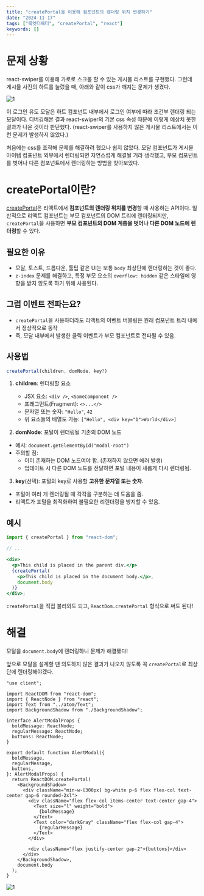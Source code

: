 ```yaml
---
title: "createPortal을 이용해 컴포넌트의 렌더링 위치 변경하기"
date: "2024-11-17"
tags: ["룩엣더웨더", "createPortal", "react"]
keywords: []
---
```


# 문제 상황

react-swiper를 이용해 가로로 스크롤 할 수 있는 게시물 리스트를 구현했다. 그런데 게시물 사진의 하트를 눌렀을 때, 아래와 같이 css가 깨지는 문제가 생겼다.

![1](/posts/react/createPortal/1.png)

이 로그인 유도 모달은 하트 컴포넌트 내부에서 로그인 여부에 따라 조건부 렌더링 되는 모달이다. 디버깅해본 결과 react-swiper의 기본 css 속성 때문에 이렇게 예상치 못한 결과가 나온 것이라 판단했다. (react-swiper를 사용하지 않은 게시물 리스트에서는 이런 문제가 발생하지 않았다.)

처음에는 css를 조작해 문제를 해결하려 했으나 쉽지 않았다. 모달 컴포넌트가 게시물 아이템 컴포넌트 외부에서 렌더링되면 자연스럽게 해결될 거라 생각했고, 부모 컴포넌트를 벗어나 다른 컴포넌트에서 렌더링하는 방법을 찾아보았다.

# createPortal이란?

[createPortal](https://react.dev/reference/react-dom/createPortal)은 리액트에서 **컴포넌트의 렌더링 위치를 변경**할 때 사용하는 API이다. 일반적으로 리액트 컴포넌트는 부모 컴포넌트의 DOM 트리에 렌더링되지만, `createPortal`을 사용하면 **부모 컴포넌트의 DOM 계층을 벗어나 다른 DOM 노드에 렌더링**할 수 있다.

## 필요한 이유

- 모달, 토스트, 드롭다운, 툴팁 같은 UI는 보통 `body` 최상단에 렌더링하는 것이 좋다.
- `z-index` 문제를 해결하고, 특정 부모 요소의 `overflow: hidden` 같은 스타일에 영향을 받지 않도록 하기 위해 사용된다.

## 그럼 이벤트 전파는요?

- `createPortal`을 사용하더라도 리액트의 이벤트 버블링은 원래 컴포넌트 트리 내에서 정상적으로 동작
- 즉, 모달 내부에서 발생한 클릭 이벤트가 부모 컴포넌트로 전파될 수 있음.

## 사용법

```jsx
createPortal(children, domNode, key?)
```

1. **children**: 렌더링할 요소

   - JSX 요소: `<div />`, `<SomeComponent />`
   - 프래그먼트(Fragment): `<>...</>`
   - 문자열 또는 숫자: `"Hello"`, `42`
   - 위 요소들의 배열도 가능: `["Hello", <div key="1">World</div>]`

2. **domNode**: 포털이 렌더링될 기존의 DOM 노드

- 예시: `document.getElementById("modal-root")`
- 주의할 점:
  - 이미 존재하는 DOM 노드여야 함. (존재하지 않으면 에러 발생)
  - 업데이트 시 다른 DOM 노드를 전달하면 포털 내용이 새롭게 다시 렌더링됨.

3. **key**(선택): 포털의 key로 사용할 **고유한 문자열 또는 숫자**.

- 포털이 여러 개 렌더링될 때 각각을 구분하는 데 도움을 줌.
- 리액트가 포털을 최적화하여 불필요한 리렌더링을 방지할 수 있음.

## 예시

```jsx
import { createPortal } from "react-dom";

// ...

<div>
  <p>This child is placed in the parent div.</p>
  {createPortal(
    <p>This child is placed in the document body.</p>,
    document.body
  )}
</div>;
```

`createPortal`을 직접 불러와도 되고, `ReactDom.createPortal` 형식으로 써도 된다!

# 해결

모달을 `document.body`에 렌더링하니 문제가 해결됐다!

앞으로 모달을 설계할 땐 의도하지 않은 결과가 나오지 않도록 꼭 `createPortal`로 최상단에 렌더링해야겠다.

```tsx
"use client";

import ReactDOM from "react-dom";
import { ReactNode } from "react";
import Text from "../atom/Text";
import BackgroundShadow from "./BackgroundShadow";

interface AlertModalProps {
  boldMessage: ReactNode;
  regularMessage: ReactNode;
  buttons: ReactNode;
}

export default function AlertModal({
  boldMessage,
  regularMessage,
  buttons,
}: AlertModalProps) {
  return ReactDOM.createPortal(
    <BackgroundShadow>
      <div className="min-w-[300px] bg-white p-6 flex flex-col text-center gap-6 rounded-2xl">
        <div className="flex flex-col items-center text-center gap-4">
          <Text size="l" weight="bold">
            {boldMessage}
          </Text>
          <Text color="darkGray" className="flex flex-col gap-4">
            {regularMessage}
          </Text>
        </div>

        <div className="flex justify-center gap-2">{buttons}</div>
      </div>
    </BackgroundShadow>,
    document.body
  );
}
```

![1](/posts/react/createPortal/2.jpeg)
